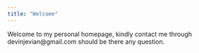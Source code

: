 ```yaml
---
title: "Welcome"
---
```



Welcome to my personal homepage, kindly contact me through devinjevian@gmail.com should be there any question.